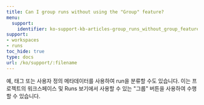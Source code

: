---
title: Can I group runs without using the "Group" feature?
menu:
  support:
    identifier: ko-support-kb-articles-group_runs_without_group_feature
support:
- workspaces
- runs
toc_hide: true
type: docs
url: /ko/support/:filename
---

예, 태그 또는 사용자 정의 메타데이터를 사용하여 run을 분류할 수도 있습니다. 이는 프로젝트의 워크스페이스 및 Runs 보기에서 사용할 수 있는 "그룹" 버튼을 사용하여 수행할 수 있습니다.
